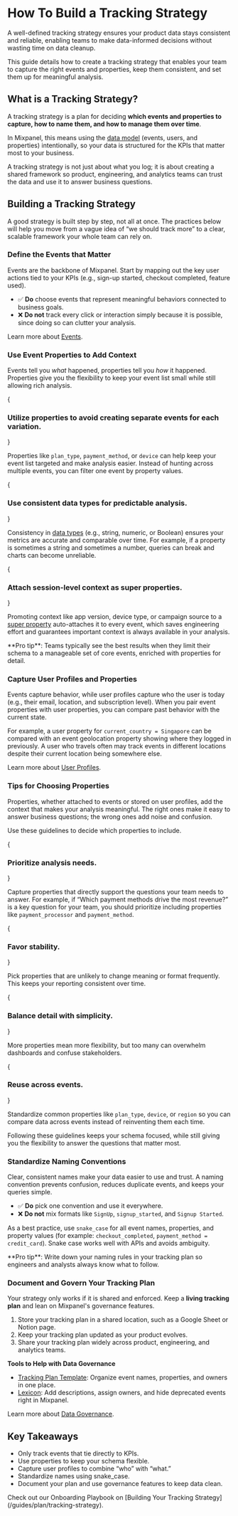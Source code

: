 
# How To Build a Tracking Strategy

A well-defined tracking strategy ensures your product data stays consistent and reliable, enabling teams to make data-informed decisions without wasting time on data cleanup. 

This guide details how to create a tracking strategy that enables your team to capture the right events and properties, keep them consistent, and set them up for meaningful analysis.

## What is a Tracking Strategy?

A tracking strategy is a plan for deciding **which events and properties to capture, how to name them, and how to manage them over time**.

In Mixpanel, this means using the [data model](/docs/data-structure/concepts) (events, users, and properties) intentionally, so your data is structured for the KPIs that matter most to your business.

A tracking strategy is not just about what you log; it is about creating a shared framework so product, engineering, and analytics teams can trust the data and use it to answer business questions.

## Building a Tracking Strategy

A good strategy is built step by step, not all at once. The practices below will help you move from a vague idea of “we should track more” to a clear, scalable framework your whole team can rely on.

### Define the Events that Matter

Events are the backbone of Mixpanel. Start by mapping out the key user actions tied to your KPIs (e.g., sign-up started, checkout completed, feature used).

- ✅ **Do** choose events that represent meaningful behaviors connected to business goals.
- ❌ **Do not** track every click or interaction simply because it is possible, since doing so can clutter your analysis.


Learn more about [Events](/docs/data-structure/events-and-properties).

### Use Event Properties to Add Context

Events tell you *what* happened, properties tell you *how* it happened. Properties give you the flexibility to keep your event list small while still allowing rich analysis.

<Steps>

{<h3>Utilize properties to avoid creating separate events for each variation.</h3>}

Properties like `plan_type`, `payment_method`, or `device` can help keep your event list targeted and make analysis easier. Instead of hunting across multiple events, you can filter one event by property values.

{<h3>Use consistent data types for predictable analysis.</h3>}

Consistency in [data types](/docs/data-structure/property-reference/data-type) (e.g., string, numeric, or Boolean) ensures your metrics are accurate and comparable over time. For example, if a property is sometimes a string and sometimes a number, queries can break and charts can become unreliable.

{<h3>Attach session-level context as super properties.</h3>}

Promoting context like app version, device type, or campaign source to a [super property](/docs/tracking-methods/sdks/javascript#setting-super-properties) auto-attaches it to every event, which saves engineering effort and guarantees important context is always available in your analysis.

</Steps>

<Callout>
**Pro tip**: Teams typically see the best results when they limit their schema to a manageable set of core events, enriched with properties for detail.
</Callout>

### Capture User Profiles and Properties

Events capture behavior, while user profiles capture who the user is today (e.g., their email, location, and subscription level). When you pair event properties with user properties, you can compare past behavior with the current state.

For example, a user property for `current_country = Singapore` can be compared with an event geolocation property showing where they logged in previously. A user who travels often may track events in different locations despite their current location being somewhere else.

Learn more about [User Profiles](/docs/data-structure/user-profiles).

### Tips for Choosing Properties

Properties, whether attached to events or stored on user profiles, add the context that makes your analysis meaningful. The right ones make it easy to answer business questions; the wrong ones add noise and confusion.

Use these guidelines to decide which properties to include.

<Steps>

{<h3>Prioritize analysis needs.</h3>}

Capture properties that directly support the questions your team needs to answer. For example, if “Which payment methods drive the most revenue?” is a key question for your team, you should prioritize including properties like `payment_processor` and `payment_method`.

{<h3>Favor stability.</h3>}

Pick properties that are unlikely to change meaning or format frequently. This keeps your reporting consistent over time.

{<h3>Balance detail with simplicity.</h3>}

More properties mean more flexibility, but too many can overwhelm dashboards and confuse stakeholders.

{<h3>Reuse across events.</h3>}

Standardize common properties like `plan_type`, `device`, or `region` so you can compare data across events instead of reinventing them each time.

</Steps>

Following these guidelines keeps your schema focused, while still giving you the flexibility to answer the questions that matter most.

### Standardize Naming Conventions

Clear, consistent names make your data easier to use and trust. A naming convention prevents confusion, reduces duplicate events, and keeps your queries simple.

- ✅ **Do** pick one convention and use it everywhere.
- ❌ **Do not** mix formats like `SignUp`, `signup_started`, and `Signup Started`.

As a best practice, use `snake_case` for all event names, properties, and property values (for example: `checkout_completed`, `payment_method = credit_card`). Snake case works well with APIs and avoids ambiguity.

<Callout>
**Pro tip**: Write down your naming rules in your tracking plan so engineers and analysts always know what to follow.
</Callout>

### Document and Govern Your Tracking Plan

Your strategy only works if it is shared and enforced. Keep a **living tracking plan** and lean on Mixpanel's governance features.

1. Store your tracking plan in a shared location, such as a Google Sheet or Notion page.
2. Keep your tracking plan updated as your product evolves.
3. Share your tracking plan widely across product, engineering, and analytics teams.  

**Tools to Help with Data Governance**

- [Tracking Plan Template](/docs/tracking-best-practices/tracking-plan): Organize event names, properties, and owners in one place.
- [Lexicon](/docs/data-governance/lexicon): Add descriptions, assign owners, and hide deprecated events right in Mixpanel.

Learn more about [Data Governance](/docs/data-governance).

## Key Takeaways

- Only track events that tie directly to KPIs.
- Use properties to keep your schema flexible.
- Capture user profiles to combine “who” with “what.”
- Standardize names using snake_case.
- Document your plan and use governance features to keep data clean.

<Callout type="info">
Check out our Onboarding Playbook on [Building Your Tracking Strategy](/guides/plan/tracking-strategy).
</Callout>
